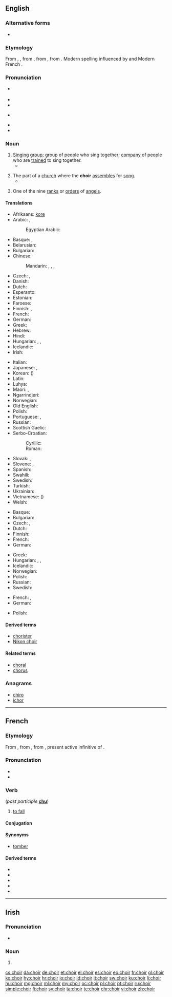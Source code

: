 {{also|chóir}}
==English==
{{wikipedia|Choir (disambiguation)}}

===Alternative forms===
* {{l|en|quire}} {{qualifier|archaic}}

===Etymology===
From {{etyl|enm|en}} {{term||quer|lang=enm}}, {{term|quere|lang=enm}}, from {{etyl|fro|en}} {{term|quer|lang=fro}}, from {{etyl|la|en}} {{term|chorus|lang=la}}, from {{etyl|grc|en}} {{term|χορός|sc=polytonic|tr=choros||company of dancers or singers|lang=grc}}. Modern spelling influenced by {{term|chorus}} and Modern French {{term|chœur|lang=fr}}.

===Pronunciation===
* {{a|UK}} {{IPA|/kwaɪ.ə(ɹ)/|lang=en}}
* {{audio|en-uk-choir.ogg|Audio (UK)|lang=en}}
* {{rhymes|aɪə(r)|lang=en}}
* {{a|US}} {{IPA|/kwaɪɚ/|lang=en}}
* {{rhymes|aɪɚ|lang=en}}
* {{homophones|lang=en|quire}}

===Noun===
{{wikipedia}}
{{en-noun}}

# [[sing|Singing]] [[group]]; group of people who sing together; [[company]] of people who are [[train]]ed to sing together.
#* {{quote-book|year=1918|author={{w|W. B. Maxwell}}|chapter=5
|title=[http://openlibrary.org/works/OL1097634W The Mirror and the Lamp]
|passage=Then everybody once more knelt, and soon the blessing was pronounced. The '''choir''' and the clergy trooped out slowly, [&hellip;], down the nave to the western door. [&hellip;] At a seemingly immense distance the surpliced group stopped to say the last prayer.}}
#: {{usex|The church '''choir''' practices Thursday nights.|lang=en}}
# The part of a [[church]] where the '''choir''' [[assemble]]s for [[song]].
#* {{quote-book|year=1918|author={{w|W. B. Maxwell}}|chapter=5
|title=[http://openlibrary.org/works/OL1097634W The Mirror and the Lamp]
|passage=Here, in the transept and '''choir''', where the service was being held, one was conscious every moment of an increasing brightness; colours glowing vividly beneath the circular chandeliers, and the rows of small lights on the choristers' desks flashed and sparkled in front of the boys' faces, deep linen collars, and red neckbands.}}
# {{qualifier|Christian [[angelology]]}} One of the nine [[rank]]s or [[order]]s of [[angel]]s.
#: {{usex|Seraphim, Cherubim, and Thrones are three of the '''choirs''' of angels.|lang=en}}

====Translations====
{{trans-top|singing group}}
* Afrikaans: {{t|af|koor|n}} [[kore]] {{g|p}}
* Arabic: {{t|ar|كورال|m|tr=kōrāl|sc=Arab}}, {{t|ar|جوقة|f|tr=jáwqa|sc=Arab}}
*: Egyptian Arabic: {{t|arz|كورال|m|tr=korāl|sc=Arab}}
* Basque: {{t|eu|abesbatza}}, {{t|eu|koru}}
* Belarusian: {{t|be|хор|m|tr=xor|sc=Cyrl}}
* Bulgarian: {{t|bg|хор|m|tr=hor}}
* Chinese:
*: Mandarin: {{t|cmn|合唱團|sc=Hani}}, {{t+|cmn|合唱团|tr=héchàngtuán|sc=Hani}}, {{t+|cmn|唱詩班|sc=Hani}}, {{t|cmn|唱诗班|tr=chàngshībān|sc=Hani}}
* Czech: {{t+|cs|sbor|m}}, {{t|cs|chór|m}}
* Danish: {{t+|da|kor|n}}
* Dutch: {{t+|nl|koor|n}}
* Esperanto: {{t|eo|ĥoro}}
* Estonian: {{t+|et|koor}}
* Faroese: {{t|fo|kór|n}}
* Finnish: {{t+|fi|kuoro}}, {{t+|fi|kööri}} {{qualifier|colloquial}}
* French: {{t+|fr|chœur|m}}
* German: {{t+|de|Chor|m}}
* Greek: {{t+|el|χορωδία|f|tr=chorodía|sc=Grek}}
* Hebrew: {{t+|he|מקהלה|f|tr=maqhela|sc=Hebr}}
* Hindi: {{t|hi|कोरस|tr=koras|sc=Deva}}
* Hungarian: {{t+|hu|kórus}}, {{t+|hu|énekkar}}, {{t+|hu|kar}}
* Icelandic: {{t+|is|kór|m}}
* Irish: {{t|ga|cór|m}}
{{trans-mid}}
* Italian: {{t+|it|coro|m}}
* Japanese: {{t|ja|聖歌隊|tr=せいかたい, seikatai|sc=Jpan}}, {{t|ja|合唱団|tr=がっしょうだん, gasshōdan|sc=Jpan}}
* Korean: {{t|ko|합창단|sc=Hang}} ({{t|ko|合唱團|sc=Hang}})
* Latin: {{t|la|chorus|m}}
* Luhya: {{t|luy|ekwaya}}
* Maori: {{t|mi|koaea}}, {{t|mi|koea}}
* Ngarrindjeri: {{t|nay|kykulan}}
* Norwegian: {{t+|no|kor|n}}
* Old English: {{t|ang|chor|m}}
* Polish: {{t+|pl|chór|m}}
* Portuguese: {{t+|pt|coro|m}}, {{t+|pt|coral|m}}
* Russian: {{t+|ru|хор|m|tr=xor}}
* Scottish Gaelic: {{t|gd|còisir|f}}
* Serbo-Croatian:
*: Cyrillic: {{t|sh|хор|m|sc=Cyrl}}
*: Roman: {{t+|sh|hor|m}}
* Slovak: {{t|sk|chór|m}}, {{t|sk|zbor|m}}
* Slovene: {{t+|sl|zbor|m}}, {{t|sl|kor|m}}
* Spanish: {{t+|es|coro|m}}
* Swahili: {{t+|sw|kwaya}}
* Swedish: {{t+|sv|kör|c}}
* Turkish: {{t+|tr|koro}}
* Ukrainian: {{t|uk|хор|m|tr=xor|sc=Cyrl}}
* Vietnamese: {{t|vi|dàn hợp xướng}} ({{t|vi|團合唱}})
* Welsh: {{t|cy|côr}}
{{trans-bottom}}

{{trans-top|part of a church for choir assembly}}
* Basque: {{t|eu|koru}}
* Bulgarian: {{t|bg|хор|m}}
* Czech: {{t+|cs|kruchta|f}}, {{t|cs|kůr|m}}
* Dutch: {{t+|nl|koor|n}}
* Finnish: {{t+|fi|kuori}}
* French: {{t+|fr|chœur}}
* German: {{t+|de|Chor|m}}
{{trans-mid}}
* Greek: {{t+|el|χορωδία|f|tr=chorodía|sc=Grek}}
* Hungarian: {{t+|hu|kórus}}, {{t+|hu|énekkar}}, {{t+|hu|kar}}
* Icelandic: {{t+|is|kór|m}}
* Norwegian: {{t+|no|kor|c}}
* Polish: {{t+|pl|chór|m}}
* Russian: {{t+|ru|хор|alt=хоры|m-p|tr=xorý}}
* Swedish: {{t+|sv|kor|c}}
{{trans-bottom}}

{{trans-top|a rank or order of angels}}
* French: {{t+|fr|classe}}, {{t+|fr|chœur}}
* German: {{t|de|Engelschor|m}}
{{trans-mid}}
* Polish: {{t+|pl|chór|m}}
{{trans-bottom}}

====Derived terms====
* [[chorister]]
* [[Nikon choir]]

====Related terms====
* [[choral]]
* [[chorus]]

===Anagrams===
* [[chiro#English|chiro]]
* [[ichor#English|ichor]]

----

==French==

===Etymology===
From {{etyl|fro|fr}} {{term|chair|lang=fro}}, from {{etyl|VL.|fr}} {{m|la|*cadēre}}, from {{etyl|la|fr}} {{term|cadere|lang=la}}, present active infinitive of {{m|la|cadō}}.

===Pronunciation===
* {{IPA|/ʃwaʁ/|lang=fr}}
* {{rhymes|waʁ|lang=fr}}

===Verb===
{{fr-verb|type=defective}} (''past participle'' '''[[chu]]''')

# {{context|literary|lang=fr}} [[fall#Verb|to fall]]

====Conjugation====
{{fr-conj-choir}}

====Synonyms====
* [[tomber]]

====Derived terms====
* {{l|fr|chute}}
* {{l|fr|déchoir}}
* {{l|fr|échoir}}
* {{l|fr|méchoir}}
* {{l|fr|rechoir}}

----

==Irish==

===Pronunciation===
* {{IPA|[xɛɾʲ]|lang=ga}}

===Noun===
{{head|ga|mutated noun}}

# {{ga-lenition of|coir|lang=ga}}

[[cs:choir]]
[[da:choir]]
[[de:choir]]
[[et:choir]]
[[el:choir]]
[[es:choir]]
[[eo:choir]]
[[fr:choir]]
[[gl:choir]]
[[ko:choir]]
[[hy:choir]]
[[hr:choir]]
[[io:choir]]
[[id:choir]]
[[it:choir]]
[[sw:choir]]
[[ku:choir]]
[[li:choir]]
[[hu:choir]]
[[mg:choir]]
[[ml:choir]]
[[my:choir]]
[[oc:choir]]
[[pl:choir]]
[[pt:choir]]
[[ru:choir]]
[[simple:choir]]
[[fi:choir]]
[[sv:choir]]
[[ta:choir]]
[[te:choir]]
[[chr:choir]]
[[vi:choir]]
[[zh:choir]]